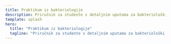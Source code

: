 ```yaml
---
title: Praktikum iz bakteriologije
description: Priručnik za studente s detaljnim uputama za bakteriološki praktikum
template: splash
hero:
  title: "Praktikum iz bakteriologije"
  tagline: "Priručnik za studente s detaljnim uputama za bakteriološki praktikum"
---
```


<style dangerouslySetInnerHTML={{
  __html: `
    /* Osnovni stilovi za hero sekciju */
    .sl-hero {
      background: linear-gradient(135deg, #138d75 0%, #0e6655 100%);
      position: relative;
      overflow: hidden;
    }
    
    /* Pozadinski uzorak kao u Hero.astro */
    .sl-hero::before {
      content: '';
      position: absolute;
      top: 0;
      left: 0;
      right: 0;
      bottom: 0;
      background-image: 
        radial-gradient(circle at 2px 2px, rgba(255,255,255,0.05) 1px, transparent 0),
        linear-gradient(45deg, transparent 40%, rgba(255,255,255,0.02) 50%, transparent 60%);
      background-size: 20px 20px, 100% 100%;
      pointer-events: none;
      z-index: 1;
    }
    
    /* Glavna pozadina */
    .sl-hero::after {
      content: '';
      position: absolute;
      top: 0;
      left: 0;
      right: 0;
      bottom: 0;
      background: linear-gradient(135deg, #138d75 0%, #0e6655 100%);
      z-index: 1;
    }
    
    /* Tekst iznad pozadine */
    .sl-hero .sl-hero__title,
    .sl-hero .sl-hero__tagline,
    .sl-hero .sl-hero__actions {
      position: relative;
      z-index: 2;
      color: #ffffff;
    }
    
    /* Bijeli tekst za naslov */
    .sl-hero .sl-hero__title {
      color: #ffffff !important;
      text-shadow: 0 2px 4px rgba(0,0,0,0.5);
    }
    
    /* Responzivni dizajn */
    @media (max-width: 1024px) {
      .sl-hero::before {
        background-image: linear-gradient(45deg, transparent 40%, rgba(255,255,255,0.02) 50%, transparent 60%);
        background-size: 100% 100%;
      }
    }
  `
}} />

<h3 style="color: #096279; font-size: 1.4rem; font-weight: 600; margin: 1.5rem 0 1rem 0;">O udžbeniku</h3>

Unutar znanosti mikrobiologije, koja proučava razne mikroorganizme, velik dio pripada bakteriologiji. U ovom priručniku za studente biologije dana su pravila rada i ponašanja u bakteriološkom praktikumu, s detaljnim uputama i originalnim ilustracijama za praktičan rad s različitim fiziološkim skupinama bakterija. Prihvaćanjem predočene metodologije diplomirani biolozi stječu kvalifikaciju za uključenje u uspješan rutinski rad unutar disciplina sanitarne bakteriologije, te posebno znanstvenoistraživački rad na području ekologije bakterija u vodenim i terestričkim biotopima.

Svrha je praktikuma iz bakteriologije da se studenti biologije upoznaju i s osnovnim mikrobiološkim tehnikama rada i postupcima u rutinskom i znanstveno-istraživačkom radu, prisutnim u svim mikrobiološkim laboratorijima svijeta, te ovladaju njima.

Rad u bakteriološkom laboratoriju razlikuje se od rada u mnogim drugim laboratorijima, jer se u njemu svakodnevno radi s najrazličitijim vrstama bakterija, među kojima se mogu naći i patogeni agensi. Stoga je u izvedbi svake vježbe nužan oprez i strogo pridržavanje bakterioloških tehnika, koje su za svakog mikrobiologa *conditio sine qua non*.

Ova knjiga sadrži različite opisane vježbe, od kojih u nastavi može biti izabran dio, ovisno o smjeru studija. Svako je poglavlje u knjizi podijeljeno u uvodni dio, vježbu s postavljenim zadacima, opisanim postupkom rada za svaki zadatak i materijalom (bakterijske kulture, podloge, kemikalije i pribor) potrebnim za izvođenje vježbe u studentskom praktikumu. Svaka je vježba potkrijepljena slikovnim materijalom kako bi se pokazao izgled rezultata pojedinog zadatka.

<h4 style="color: #096279; font-size: 1.2rem; font-weight: 600; margin: 1.2rem 0 0.8rem 0;">Što ćeš naučiti</h4>
- Sigurno postavljanje i čišćenje radnog mjesta
- Aseptične tehnike i rukovanje kulturama
- Osnove izolacije, inkubacije i identifikacije
- Pregled medija, reagensa i interpretacije rezultata

---

<h3 style="color: #096279; font-size: 1.4rem; font-weight: 600; margin: 1.5rem 0 1rem 0;">Pregled poglavlja</h3>

<section class="chapters">
  <div class="chapters__grid" role="list">

    {/* Prvi red - Poglavlja 1-12 */}
    <a class="chapters__item" href="/poglavlje-1/" role="listitem" aria-label="Poglavlje 1 — Bakteriološki praktikum">
      <div>
        <div class="chapters__heading">Bakteriološki praktikum</div>
        <span class="chapters__text">Poglavlje 1</span>
      </div>
      <svg class="chapters__icon" viewBox="0 0 24 24" aria-hidden="true"><path d="M13 5l7 7-7 7M5 12h14" fill="none" stroke="currentColor" stroke-width="2"/></svg>
    </a>

    <a class="chapters__item" href="/poglavlje-2/" role="listitem" aria-label="Poglavlje 2 — Sterilizacija">
      <div>
        <div class="chapters__heading">Sterilizacija</div>
        <span class="chapters__text">Poglavlje 2</span>
      </div>
      <svg class="chapters__icon" viewBox="0 0 24 24" aria-hidden="true"><path d="M13 5l7 7-7 7M5 12h14" fill="none" stroke="currentColor" stroke-width="2"/></svg>
    </a>

    <a class="chapters__item" href="/poglavlje-3/" role="listitem" aria-label="Poglavlje 3 — Metode bojenja bakterija">
      <div>
        <div class="chapters__heading">Metode bojenja bakterija</div>
        <span class="chapters__text">Poglavlje 3</span>
      </div>
      <svg class="chapters__icon" viewBox="0 0 24 24" aria-hidden="true"><path d="M13 5l7 7-7 7M5 12h14" fill="none" stroke="currentColor" stroke-width="2"/></svg>
    </a>

    <a class="chapters__item" href="/poglavlje-4/" role="listitem" aria-label="Poglavlje 4 — Pokretljivost bakterija">
      <div>
        <div class="chapters__heading">Pokretljivost bakterija</div>
        <span class="chapters__text">Poglavlje 4</span>
      </div>
      <svg class="chapters__icon" viewBox="0 0 24 24" aria-hidden="true"><path d="M13 5l7 7-7 7M5 12h14" fill="none" stroke="currentColor" stroke-width="2"/></svg>
    </a>

    <a class="chapters__item" href="/poglavlje-5/" role="listitem" aria-label="Poglavlje 5 — Biokemijska svojstva bakterija">
      <div>
        <div class="chapters__heading">Biokemijska svojstva bakterija</div>
        <span class="chapters__text">Poglavlje 5</span>
      </div>
      <svg class="chapters__icon" viewBox="0 0 24 24" aria-hidden="true"><path d="M13 5l7 7-7 7M5 12h14" fill="none" stroke="currentColor" stroke-width="2"/></svg>
    </a>

    <a class="chapters__item" href="/poglavlje-6/" role="listitem" aria-label="Poglavlje 6 — Određivanje broja bakterija u suspenziji indirektnim metodama">
      <div>
        <div class="chapters__heading">Određivanje broja bakterija u suspenziji indirektnim metodama</div>
        <span class="chapters__text">Poglavlje 6</span>
      </div>
      <svg class="chapters__icon" viewBox="0 0 24 24" aria-hidden="true"><path d="M13 5l7 7-7 7M5 12h14" fill="none" stroke="currentColor" stroke-width="2"/></svg>
    </a>

    <a class="chapters__item" href="/poglavlje-7/" role="listitem" aria-label="Poglavlje 7 — Određivanje broja bakterija u suspenziji direktnim metodama">
      <div>
        <div class="chapters__heading">Određivanje broja bakterija u suspenziji direktnim metodama</div>
        <span class="chapters__text">Poglavlje 7</span>
      </div>
      <svg class="chapters__icon" viewBox="0 0 24 24" aria-hidden="true"><path d="M13 5l7 7-7 7M5 12h14" fill="none" stroke="currentColor" stroke-width="2"/></svg>
    </a>

    <a class="chapters__item" href="/poglavlje-8/" role="listitem" aria-label="Poglavlje 8 — Bakterije indikatori sanitarnog stanja sredine">
      <div>
        <div class="chapters__heading">Bakterije indikatori sanitarnog stanja sredine</div>
        <span class="chapters__text">Poglavlje 8</span>
      </div>
      <svg class="chapters__icon" viewBox="0 0 24 24" aria-hidden="true"><path d="M13 5l7 7-7 7M5 12h14" fill="none" stroke="currentColor" stroke-width="2"/></svg>
    </a>

    <a class="chapters__item" href="/poglavlje-9/" role="listitem" aria-label="Poglavlje 9 — Sanitarna bakteriološka analiza vode">
      <div>
        <div class="chapters__heading">Sanitarna bakteriološka analiza vode</div>
        <span class="chapters__text">Poglavlje 9</span>
      </div>
      <svg class="chapters__icon" viewBox="0 0 24 24" aria-hidden="true"><path d="M13 5l7 7-7 7M5 12h14" fill="none" stroke="currentColor" stroke-width="2"/></svg>
    </a>

    <a class="chapters__item" href="/poglavlje-10/" role="listitem" aria-label="Poglavlje 10 — Termofilne bakterije">
      <div>
        <div class="chapters__heading">Termofilne bakterije</div>
        <span class="chapters__text">Poglavlje 10</span>
      </div>
      <svg class="chapters__icon" viewBox="0 0 24 24" aria-hidden="true"><path d="M13 5l7 7-7 7M5 12h14" fill="none" stroke="currentColor" stroke-width="2"/></svg>
    </a>

    <a class="chapters__item" href="/poglavlje-11/" role="listitem" aria-label="Poglavlje 11 — Aerobne sporogene bakterije">
      <div>
        <div class="chapters__heading">Aerobne sporogene bakterije</div>
        <span class="chapters__text">Poglavlje 11</span>
      </div>
      <svg class="chapters__icon" viewBox="0 0 24 24" aria-hidden="true"><path d="M13 5l7 7-7 7M5 12h14" fill="none" stroke="currentColor" stroke-width="2"/></svg>
    </a>

    <a class="chapters__item" href="/poglavlje-12/" role="listitem" aria-label="Poglavlje 12 — Anaerobne bakterije">
      <div>
        <div class="chapters__heading">Anaerobne bakterije</div>
        <span class="chapters__text">Poglavlje 12</span>
      </div>
      <svg class="chapters__icon" viewBox="0 0 24 24" aria-hidden="true"><path d="M13 5l7 7-7 7M5 12h14" fill="none" stroke="currentColor" stroke-width="2"/></svg>
    </a>

    {/* Drugi red - Poglavlja 13-23 */}
    <a class="chapters__item" href="/poglavlje-13/" role="listitem" aria-label="Poglavlje 13 — Izrada antibiograma i aromatograma">
      <div>
        <div class="chapters__heading">Izrada antibiograma i aromatograma</div>
        <span class="chapters__text">Poglavlje 13</span>
      </div>
      <svg class="chapters__icon" viewBox="0 0 24 24" aria-hidden="true"><path d="M13 5l7 7-7 7M5 12h14" fill="none" stroke="currentColor" stroke-width="2"/></svg>
    </a>

    <a class="chapters__item" href="/poglavlje-14/" role="listitem" aria-label="Poglavlje 14 — Test toksičnosti s kvascem">
      <div>
        <div class="chapters__heading">Test toksičnosti s kvascem</div>
        <span class="chapters__text">Poglavlje 14</span>
      </div>
      <svg class="chapters__icon" viewBox="0 0 24 24" aria-hidden="true"><path d="M13 5l7 7-7 7M5 12h14" fill="none" stroke="currentColor" stroke-width="2"/></svg>
    </a>

    <a class="chapters__item" href="/poglavlje-15/" role="listitem" aria-label="Poglavlje 15 — Bakteriološko ispitivanje kvalitete namirnica">
      <div>
        <div class="chapters__heading">Bakteriološko ispitivanje kvalitete namirnica</div>
        <span class="chapters__text">Poglavlje 15</span>
      </div>
      <svg class="chapters__icon" viewBox="0 0 24 24" aria-hidden="true"><path d="M13 5l7 7-7 7M5 12h14" fill="none" stroke="currentColor" stroke-width="2"/></svg>
    </a>

    <a class="chapters__item" href="/poglavlje-16/" role="listitem" aria-label="Poglavlje 16 — Bakterije mliječne fermentacije">
      <div>
        <div class="chapters__heading">Bakterije mliječne fermentacije</div>
        <span class="chapters__text">Poglavlje 16</span>
      </div>
      <svg class="chapters__icon" viewBox="0 0 24 24" aria-hidden="true"><path d="M13 5l7 7-7 7M5 12h14" fill="none" stroke="currentColor" stroke-width="2"/></svg>
    </a>

    <a class="chapters__item" href="/poglavlje-17/" role="listitem" aria-label="Poglavlje 17 — Biogeokemijski ciklus ugljika">
      <div>
        <div class="chapters__heading">Biogeokemijski ciklus ugljika</div>
        <span class="chapters__text">Poglavlje 17</span>
      </div>
      <svg class="chapters__icon" viewBox="0 0 24 24" aria-hidden="true"><path d="M13 5l7 7-7 7M5 12h14" fill="none" stroke="currentColor" stroke-width="2"/></svg>
    </a>

    <a class="chapters__item" href="/poglavlje-18/" role="listitem" aria-label="Poglavlje 18 — Biogeokemijski ciklus dušika">
      <div>
        <div class="chapters__heading">Biogeokemijski ciklus dušika</div>
        <span class="chapters__text">Poglavlje 18</span>
      </div>
      <svg class="chapters__icon" viewBox="0 0 24 24" aria-hidden="true"><path d="M13 5l7 7-7 7M5 12h14" fill="none" stroke="currentColor" stroke-width="2"/></svg>
    </a>

    <a class="chapters__item" href="/poglavlje-19/" role="listitem" aria-label="Poglavlje 19 — Biogeokemijski ciklus sumpora">
      <div>
        <div class="chapters__heading">Biogeokemijski ciklus sumpora</div>
        <span class="chapters__text">Poglavlje 19</span>
      </div>
      <svg class="chapters__icon" viewBox="0 0 24 24" aria-hidden="true"><path d="M13 5l7 7-7 7M5 12h14" fill="none" stroke="currentColor" stroke-width="2"/></svg>
    </a>

    <a class="chapters__item" href="/poglavlje-20/" role="listitem" aria-label="Poglavlje 20 — Biogeokemijski ciklus fosfora">
      <div>
        <div class="chapters__heading">Biogeokemijski ciklus fosfora</div>
        <span class="chapters__text">Poglavlje 20</span>
      </div>
      <svg class="chapters__icon" viewBox="0 0 24 24" aria-hidden="true"><path d="M13 5l7 7-7 7M5 12h14" fill="none" stroke="currentColor" stroke-width="2"/></svg>
    </a>

    <a class="chapters__item" href="/poglavlje-21/" role="listitem" aria-label="Poglavlje 21 — Metoda otiska">
      <div>
        <div class="chapters__heading">Metoda otiska</div>
        <span class="chapters__text">Poglavlje 21</span>
      </div>
      <svg class="chapters__icon" viewBox="0 0 24 24" aria-hidden="true"><path d="M13 5l7 7-7 7M5 12h14" fill="none" stroke="currentColor" stroke-width="2"/></svg>
    </a>

    <a class="chapters__item" href="/poglavlje-22/" role="listitem" aria-label="Poglavlje 22 — Streptomiceti">
      <div>
        <div class="chapters__heading">Streptomiceti</div>
        <span class="chapters__text">Poglavlje 22</span>
      </div>
      <svg class="chapters__icon" viewBox="0 0 24 24" aria-hidden="true"><path d="M13 5l7 7-7 7M5 12h14" fill="none" stroke="currentColor" stroke-width="2"/></svg>
    </a>

    <a class="chapters__item" href="/poglavlje-23/" role="listitem" aria-label="Poglavlje 23 — Izolacija anaerobnih fototrofnih bakterija u stupcu po Vinogradskom">
      <div>
        <div class="chapters__heading">Izolacija anaerobnih fototrofnih bakterija u stupcu po Vinogradskom</div>
        <span class="chapters__text">Poglavlje 23</span>
      </div>
      <svg class="chapters__icon" viewBox="0 0 24 24" aria-hidden="true"><path d="M13 5l7 7-7 7M5 12h14" fill="none" stroke="currentColor" stroke-width="2"/></svg>
    </a>

  </div>
</section>
